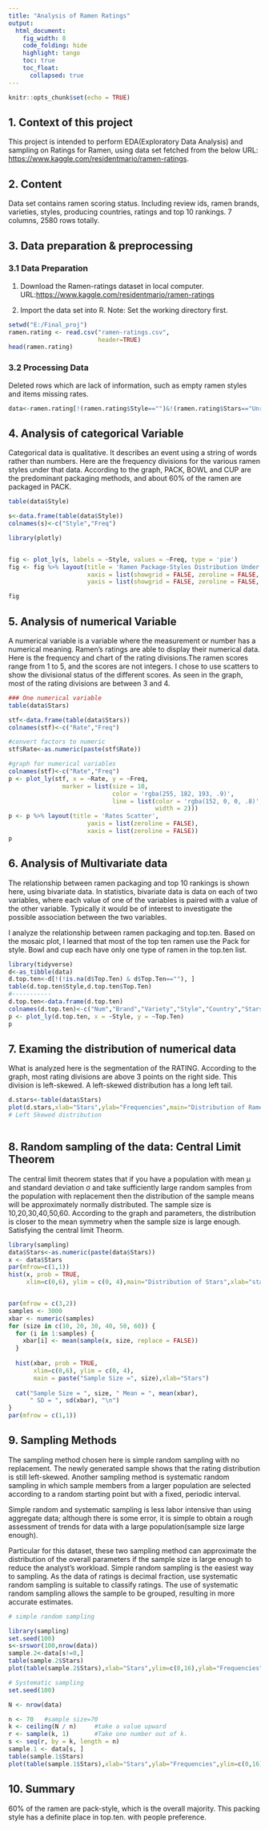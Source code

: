 ---
title: "Analysis of Ramen Ratings"
output:
  html_document:
    fig_width: 8
    code_folding: hide
    highlight: tango
    toc: true
    toc_float:
      collapsed: true
---

```{r setup, include=FALSE}
knitr::opts_chunk$set(echo = TRUE)
```

## 1. Context of this project

This project is intended to perform EDA(Exploratory Data Analysis) and sampling on Ratings for Ramen, using data set fetched from the below URL: <https://www.kaggle.com/residentmario/ramen-ratings>.


## 2. Content

Data set contains ramen scoring status. Including review ids, ramen brands, varieties, styles, producing countries, ratings and top 10 rankings. 7 columns, 2580 rows totally.


## 3. Data preparation & preprocessing
### 3.1 Data Preparation
  1. Download the Ramen-ratings dataset in local computer. 
  URL:<https://www.kaggle.com/residentmario/ramen-ratings>
  
  2. Import the data set into R.
  Note: Set the working directory first.
```{r}
setwd("E:/Final_proj")
ramen.rating <- read.csv("ramen-ratings.csv",
                         header=TRUE)
head(ramen.rating)
```
### 3.2 Processing Data 

Deleted rows which are lack of information, such as empty ramen styles and items missing rates.

```{r}
data<-ramen.rating[!(ramen.rating$Style=="")&!(ramen.rating$Stars=="Unrated"), ]

```



## 4. Analysis of categorical Variable
Categorical data is qualitative. It describes an event using a string of words rather than numbers.
Here are the frequency divisions for the various ramen styles under that data. According to the graph, PACK, BOWL and CUP are the predominant packaging methods, and about 60% of the ramen are packaged in PACK.
```{r}
table(data$Style)

s<-data.frame(table(data$Style))
colnames(s)<-c("Style","Freq")

library(plotly)


fig <- plot_ly(s, labels = ~Style, values = ~Freq, type = 'pie')
fig <- fig %>% layout(title = 'Ramen Package-Styles Distribution Under Data',
                      xaxis = list(showgrid = FALSE, zeroline = FALSE, showticklabels = FALSE),
                      yaxis = list(showgrid = FALSE, zeroline = FALSE, showticklabels = FALSE))

fig
```



## 5. Analysis of numerical Variable
A numerical variable is a variable where the measurement or number has a numerical meaning. 
Ramen's ratings are able to display their numerical data. Here is the frequency and chart of the rating divisions.The ramen scores range from 1 to 5, and the scores are not integers. I chose to use scatters to show the divisional status of the different scores. As seen in the graph, most of the rating divisions are between 3 and 4.



```{r}

### One numerical variable
table(data$Stars)

stf<-data.frame(table(data$Stars))
colnames(stf)<-c("Rate","Freq")

#convert factors to numeric
stf$Rate<-as.numeric(paste(stf$Rate))

#graph for numerical variables
colnames(stf)<-c("Rate","Freq")
p <- plot_ly(stf, x = ~Rate, y = ~Freq,
               marker = list(size = 10,
                             color = 'rgba(255, 182, 193, .9)',
                             line = list(color = 'rgba(152, 0, 0, .8)',
                                         width = 2)))
p <- p %>% layout(title = 'Rates Scatter',
                      yaxis = list(zeroline = FALSE),
                      xaxis = list(zeroline = FALSE))
p

```


## 6. Analysis of Multivariate data 
The relationship between ramen packaging and top 10 rankings is shown here, using bivariate data. 
In statistics, bivariate data is data on each of two variables, where each value of one of the variables is paired with a value of the other variable. Typically it would be of interest to investigate the possible association between the two variables.

I analyze the relationship between ramen packaging and top.ten. Based on the mosaic plot, I learned that most of the top ten ramen use the Pack for style. Bowl and cup each have only one type of ramen in the top.ten list.


```{r}
library(tidyverse)
d<-as_tibble(data)
d.top.ten<-d[!(!is.na(d$Top.Ten) & d$Top.Ten==""), ]
table(d.top.ten$Style,d.top.ten$Top.Ten)
#-----------
d.top.ten<-data.frame(d.top.ten)
colnames(d.top.ten)<-c("Num","Brand","Variety","Style","Country","Stars","Top.Ten")
p <- plot_ly(d.top.ten, x = ~Style, y = ~Top.Ten) 
p
```

## 7. Examing the distribution of numerical data
What is analyzed here is the segmentation of the RATING. According to the graph, most rating divisions are above 3 points on the right side. This division is left-skewed. A left-skewed distribution has a long left tail.
```{r}
d.stars<-table(data$Stars)
plot(d.stars,xlab="Stars",ylab="Frequencies",main="Distribution of Ramen Stars")
# Left Skewed distribution
```
```{r}

```


## 8. Random sampling of the data: Central Limit Theorem

The central limit theorem states that if you have a population with mean μ and standard deviation σ and take sufficiently large random samples from the population with replacement then the distribution of the sample means will be approximately normally distributed. 
The sample size is 10,20,30,40,50,60. According to the graph and parameters, the distribution is closer to the mean symmetry when the sample size is large enough. Satisfying the central limit Theorm.
```{r}
library(sampling)
data$Stars<-as.numeric(paste(data$Stars))
x <- data$Stars
par(mfrow=c(1,1))
hist(x, prob = TRUE, 
     xlim=c(0,6), ylim = c(0, 4),main="Distribution of Stars",xlab="stars")


par(mfrow = c(3,2))
samples <- 3000
xbar <- numeric(samples)
for (size in c(10, 20, 30, 40, 50, 60)) {
  for (i in 1:samples) {
    xbar[i] <- mean(sample(x, size, replace = FALSE))
  }
  
  hist(xbar, prob = TRUE, 
       xlim=c(0,6), ylim = c(0, 4),
       main = paste("Sample Size =", size),xlab="Stars")
  
  cat("Sample Size = ", size, " Mean = ", mean(xbar),
      " SD = ", sd(xbar), "\n")
}
par(mfrow = c(1,1))


```

## 9. Sampling Methods 
The sampling method chosen here is simple random sampling with no replacement. The newly generated sample shows that the rating distribution is still left-skewed.
Another sampling method is systematic random sampling in which sample members from a larger population are selected according to a random starting point but with a fixed, periodic interval. 

Simple random and systematic sampling is less labor intensive than using aggregate data; although there is some error, it is simple to obtain a rough assessment of trends for data with a large population(sample size large enough).

Particular for this dataset, these two sampling method can approximate the distribution of the overall parameters if the sample size is large enough to reduce the analyst's workload. Simple random sampling is the easiest way to sampling. As the data of ratings is decimal fraction, use systematic random sampling is suitable to classify ratings. The use of systematic random sampling allows the sample to be grouped, resulting in more accurate estimates.

```{r}
# simple random sampling

library(sampling)
set.seed(100)
s<-srswor(100,nrow(data))
sample.2<-data[s!=0,]
table(sample.2$Stars)
plot(table(sample.2$Stars),xlab="Stars",ylim=c(0,16),ylab="Frequencies",main="Simple Random Sampling For Ramen Rating")

# Systematic sampling
set.seed(100)

N <- nrow(data)

n <- 70   #sample size=70
k <- ceiling(N / n) 	#take a value upward
r <- sample(k, 1)		#Take one number out of k.
s <- seq(r, by = k, length = n)
sample.1 <- data[s, ]
table(sample.1$Stars)
plot(table(sample.1$Stars),xlab="Stars",ylab="Frequencies",ylim=c(0,16),main="Systematic Random Sampling For Ramen Rating")

```


## 10. Summary
60% of the ramen are pack-style, which is the overall majority. This packing style has a definite place in top.ten. with people preference.